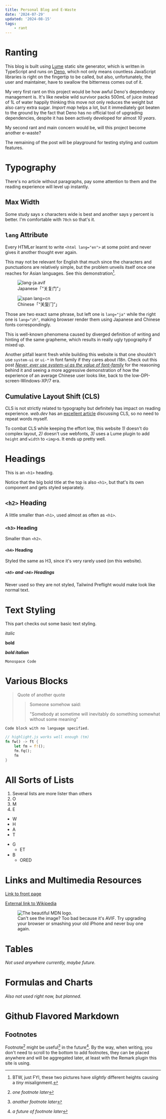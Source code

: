 ```yaml
---
title: Personal Blog and E-Waste
date: '2024-07-29'
updated: '2024-08-15'
tags:
    - rant
---
```


# Ranting

This blog is built using [Lume](//lume.land/) static site generator, which is written in TypeScript and runs on [Deno](//deno.land), which not only means countless JavaScript libraries is right on the fingertip to be called, but also, unfortunately, the user and maintainer, have to swallow the bitterness comes out of it.

My very first rant on this project would be how awful Deno's dependency management is. It's like newbie wild survivor packs 500mL of juice instead of 1L of water happily thinking this move not only reduces the weight but also carry extra sugar. *Import map* helps a lot, but it immediately got beaten to the ground by the fact that Deno has no official tool of upgrading dependencies, despite it has been actively developed for almost *10 years*.

My second rant and main concern would be, will this project become another e-waste?

The remaining of the post will be playground for testing styling and custom features.


# Typography

There's no article without paragraphs, pay some attention to them and the reading experience will level up instantly.

## Max Width

Some study says x characters wide is best and another says y percent is better. I'm comfortable with `70ch` so that's it.

## `lang` Attribute

Every HTMLer learnt to write `<html lang="en">` at some point and never gives it another thought ever again.

This may not be relevant for English that much since the characters and punctuations are relatively simple, but the problem unveils itself once one reaches for Asian languages. See this demonstration[^btw].

[^btw]: BTW, just FYI, these two pictures have <i>slightly</i> different heights causing a <i>tiny</i> misalignment.

<div class="flex flex-row w-full gap-4">
    <figure class="grow">
        <img src="./lang-ja.avif" alt="lang-ja.avif" class="w-full" />
        <figcaption lang="ja">Japanese「“关复门”」</figcaption>
    </figure>
    <figure class="grow">
        <img src="./lang-cn.avif" alt="span lang=cn" class="w-full" />
        <figcaption lang="zh">Chinese「“关复门”」</figcaption>
    </figure>
</div>

Those are two exact same phrase, but left one is `lang="ja"` while the right one is `lang="zh"`, making browser render them using Japanese and Chinese fonts correspondingly.

This is well-known phenomena caused by diverged definition of writing and hinting of the same grapheme, which results in really ugly typography if mixed up.

Another pitfall learnt fresh while building this website is that one shouldn't use `system-ui` or `ui-*` in font family if they cares about i18n. Check out this post [*Never, ever use system-ui as the value of font-family*](//infinnie.github.io/blog/2017/systemui.html) for the reasoning behind it and seeing a more aggressive demonstration of how the experience of an average Chinese user looks like, back to the low-DPI-screen-Windows-XP/7 era.


## Cumulative Layout Shift (CLS)

CLS is not strictly related to typography but definitely has impact on reading experience. *web.dev* has an [excellent article](//web.dev/articles/cls) discussing CLS, so no need to repeat words myself.

To combat CLS while keeping the effort low, this website *1)* doesn't do complex layout, *2)* doesn't use webfonts, *3)* uses a Lume plugin to add `height` and `width` to `<img>`s. It ends up pretty well.


# Headings

This is an `<h1>` heading.

Notice that the big bold title at the top is also `<h1>`, but that's its own component and gets styled separately.

## `<h2>` Heading

A little smaller than `<h1>`, used almost as often as `<h1>`.

### `<h3>` Heading

Smaller than `<h2>`.

#### `<h4>` Heading

Styled the same as H3, since it's very rarely used (on this website).

##### `<h5>` and `<h6>` Headings

Never used so they are not styled, Tailwind Preflight would make
look like normal text.


# Text Styling

This part checks out some basic text styling.

*italic*

**bold**

***bold italian***

`Monospace Code`


# Various Blocks

> Quote of another quote
>
> > Someone somehow said:
> >
> >"Somebody at sometime will inevitably do something
> > somewhat without some meaning"

```
Code block with no language specified.
```

```rust
// highlight.js works well enough (tm)
fn fw() -> ft {
    let fm = f!();
    fm.fq();
    fm
}
```


# All Sorts of Lists

1. Several lists are more lister than others
2. O
3. M
4. E

- W
- H
- A
- T

* G
    * ET
* B
    * ORED


# Links and Multimedia Resources

[Link to front page](/)

[External link to Wikipedia](https://en.wikipedia.org/wiki/Main_Page)

<figure>
    <img src="./Untitled.avif" alt="The beautiful MDN logo." />
    <figcaption>
        Can't see the image? Too bad because it's AVIF. Try upgrading your browser or smashing your old iPhone and never buy one again.
    </figcaption>
</figure>


# Tables

*Not used anywhere currently, maybe future.*


# Formulas and Charts

*Also not used right now, but planned.*


# Github Flavored Markdown

## Footnotes

Footnote[^fn] might be useful[^fn2] in the future[^future]. By the way, when writing, you don't need to scroll to the bottom to add footnotes, they can be placed anywhere and will be aggregated later, at least with the Remark plugin this site is using.

[^fn]: *one footnote later*
[^fn2]: *another footnote later*
[^future]: *a future of footnote later*